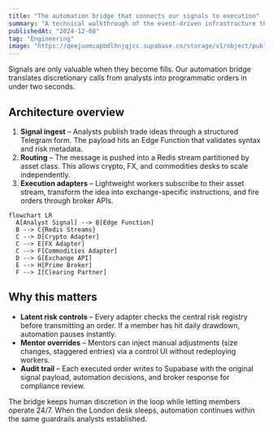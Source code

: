 ```yaml
---
title: "The automation bridge that connects our signals to execution"
summary: "A technical walkthrough of the event-driven infrastructure that turns trading calls into orders across exchanges."
publishedAt: "2024-12-08"
tag: "Engineering"
image: "https://qeejuomcapbdlhnjqjcc.supabase.co/storage/v1/object/public/dynamic-portfolio/images/projects/liquidity-desk/cover-02.jpg"
---
```


Signals are only valuable when they become fills. Our automation bridge translates discretionary calls from analysts into programmatic orders in under two seconds.

## Architecture overview

1. **Signal ingest** – Analysts publish trade ideas through a structured Telegram form. The payload hits an Edge Function that validates syntax and risk metadata.
2. **Routing** – The message is pushed into a Redis stream partitioned by asset class. This allows crypto, FX, and commodities desks to scale independently.
3. **Execution adapters** – Lightweight workers subscribe to their asset stream, transform the idea into exchange-specific instructions, and fire orders through broker APIs.

```mermaid
flowchart LR
  A[Analyst Signal] --> B[Edge Function]
  B --> C{Redis Streams}
  C --> D[Crypto Adapter]
  C --> E[FX Adapter]
  C --> F[Commodities Adapter]
  D --> G[Exchange API]
  E --> H[Prime Broker]
  F --> I[Clearing Partner]
```

## Why this matters

- **Latent risk controls** – Every adapter checks the central risk registry before transmitting an order. If a member has hit daily drawdown, automation pauses instantly.
- **Mentor overrides** – Mentors can inject manual adjustments (size changes, staggered entries) via a control UI without redeploying workers.
- **Audit trail** – Each executed order writes to Supabase with the original signal payload, automation decisions, and broker response for compliance review.

The bridge keeps human discretion in the loop while letting members operate 24/7. When the London desk sleeps, automation continues within the same guardrails analysts established.
